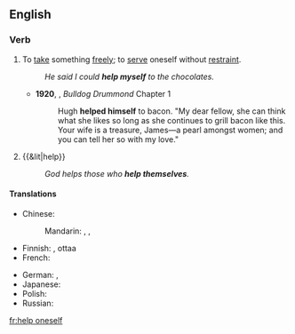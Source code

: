 ==English==

===Verb===
{{head|en|verb|head=[[help]] [[oneself]]}}

# {{reflexive}} To [[take]] something [[freely]]; to [[serve]] oneself without [[restraint]].
#: ''He said I could '''help myself''' to the chocolates.''
#* '''1920''', {{w|Herman Cyril McNeile}}, ''Bulldog Drummond'' Chapter 1
#*: Hugh '''helped himself''' to bacon. "My dear fellow, she can think what she likes so long as she continues to grill bacon like this. Your wife is a treasure, James—a pearl amongst women; and you can tell her so with my love."
# {{&lit|help}}
#: ''God helps those who '''help themselves'''.''

====Translations====
{{trans-top|to take something freely}}
* Chinese:
*: Mandarin: {{t|cmn|自己拿|tr=zìjǐ ná|sc=Hani}}, {{qualifier|invitation}} {{t|cmn|請便|sc=Hani}}, {{t|cmn|请便|tr=qǐngbiàn|sc=Hani}}
* Finnish: {{t+|fi|saada}} {{t+|fi|ottaa}}, {{t+|fi|voida}} ottaa
* French: {{t+|fr|se servir}}
{{trans-mid}}
* German: {{t+|de|bedienen|alt=sich bedienen}}, {{t-|de|zugreifen}}
* Japanese: {{t+|ja|遠慮|tr=えんりょなく...する, enryo naku ... suru|alt=遠慮なく...する|sc=Jpan}}
* Polish: {{t-|pl|częstować się}}
* Russian: {{t+|ru|угощаться|tr=ugoščátʹsja}} {{impf}} {{qualifier|food}}
{{trans-bottom}}

[[fr:help oneself]]